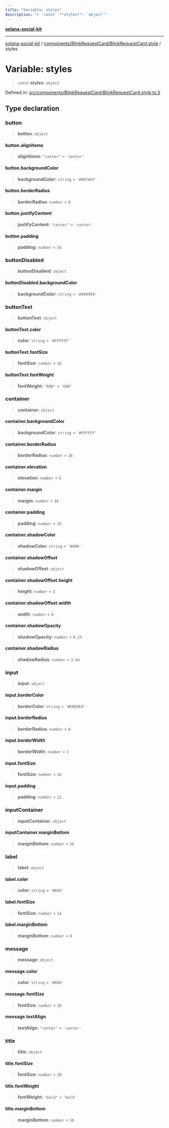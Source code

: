 ```yaml
---
title: "Variable: styles"
description: "> `const` **styles**: `object`"
---
```


[**solana-social-kit**](../../../../README.mdx)

***

[solana-social-kit](../../../../README.mdx) / [components/BlinkRequestCard/BlinkRequestCard.style](../README.mdx) / styles

# Variable: styles

> `const` **styles**: `object`

Defined in: [src/components/BlinkRequestCard/BlinkRequestCard.style.ts:3](https://github.com/SendArcade/solana-app-kit/blob/bd4b3556b8f469c27ebb06f4df65b3a36b43ba3b/src/components/BlinkRequestCard/BlinkRequestCard.style.ts#L3)

## Type declaration

### button

> **button**: `object`

#### button.alignItems

> **alignItems**: `"center"` = `'center'`

#### button.backgroundColor

> **backgroundColor**: `string` = `'#007AFF'`

#### button.borderRadius

> **borderRadius**: `number` = `8`

#### button.justifyContent

> **justifyContent**: `"center"` = `'center'`

#### button.padding

> **padding**: `number` = `16`

### buttonDisabled

> **buttonDisabled**: `object`

#### buttonDisabled.backgroundColor

> **backgroundColor**: `string` = `'#999999'`

### buttonText

> **buttonText**: `object`

#### buttonText.color

> **color**: `string` = `'#FFFFFF'`

#### buttonText.fontSize

> **fontSize**: `number` = `16`

#### buttonText.fontWeight

> **fontWeight**: `"600"` = `'600'`

### container

> **container**: `object`

#### container.backgroundColor

> **backgroundColor**: `string` = `'#FFFFFF'`

#### container.borderRadius

> **borderRadius**: `number` = `16`

#### container.elevation

> **elevation**: `number` = `5`

#### container.margin

> **margin**: `number` = `16`

#### container.padding

> **padding**: `number` = `16`

#### container.shadowColor

> **shadowColor**: `string` = `'#000'`

#### container.shadowOffset

> **shadowOffset**: `object`

#### container.shadowOffset.height

> **height**: `number` = `2`

#### container.shadowOffset.width

> **width**: `number` = `0`

#### container.shadowOpacity

> **shadowOpacity**: `number` = `0.25`

#### container.shadowRadius

> **shadowRadius**: `number` = `3.84`

### input

> **input**: `object`

#### input.borderColor

> **borderColor**: `string` = `'#E0E0E0'`

#### input.borderRadius

> **borderRadius**: `number` = `8`

#### input.borderWidth

> **borderWidth**: `number` = `1`

#### input.fontSize

> **fontSize**: `number` = `16`

#### input.padding

> **padding**: `number` = `12`

### inputContainer

> **inputContainer**: `object`

#### inputContainer.marginBottom

> **marginBottom**: `number` = `16`

### label

> **label**: `object`

#### label.color

> **color**: `string` = `'#666'`

#### label.fontSize

> **fontSize**: `number` = `14`

#### label.marginBottom

> **marginBottom**: `number` = `8`

### message

> **message**: `object`

#### message.color

> **color**: `string` = `'#666'`

#### message.fontSize

> **fontSize**: `number` = `16`

#### message.textAlign

> **textAlign**: `"center"` = `'center'`

### title

> **title**: `object`

#### title.fontSize

> **fontSize**: `number` = `20`

#### title.fontWeight

> **fontWeight**: `"bold"` = `'bold'`

#### title.marginBottom

> **marginBottom**: `number` = `16`
